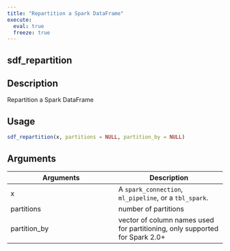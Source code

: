 ```yaml
---
title: "Repartition a Spark DataFrame"
execute:
  eval: true
  freeze: true
---
```


## sdf_repartition

## Description
Repartition a Spark DataFrame


## Usage
```r
sdf_repartition(x, partitions = NULL, partition_by = NULL)
```

## Arguments
|Arguments|Description|
|---|---|
| x | A `spark_connection`, `ml_pipeline`, or a `tbl_spark`. |
| partitions | number of partitions |
| partition_by | vector of column names used for partitioning, only supported for Spark 2.0+ |








